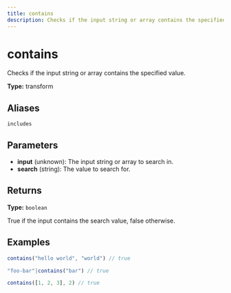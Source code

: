 ```yaml
---
title: contains
description: Checks if the input string or array contains the specified value.
---
```


# contains

Checks if the input string or array contains the specified value.

**Type:** transform

## Aliases

`includes`

## Parameters

- **input** (unknown): The input string or array to search in.
- **search** (string): The value to search for.

## Returns

**Type:** `boolean`

True if the input contains the search value, false otherwise.

## Examples

```javascript
contains("hello world", "world") // true
```

```javascript
"foo-bar"|contains("bar") // true
```

```javascript
contains([1, 2, 3], 2) // true
```
